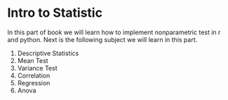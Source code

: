 # Intro to Statistic
 
In this part of book we will learn how to implement nonparametric test in r and python. Next is the following subject we will learn in this part.

1. Descriptive Statistics
2. Mean Test
3. Variance Test
4. Correlation
5. Regression 
6. Anova 
